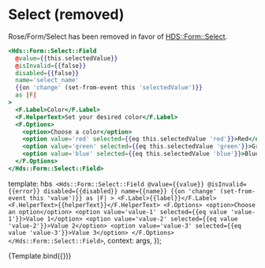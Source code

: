 
<Meta title="Rose/Form/Select (removed)" component="Form/Select" />

# Select (removed)

Rose/Form/Select has been removed in favor of
[HDS::Form::Select](https://design-system-components-hashicorp.vercel.app/components/form/select).

```handlebars
<Hds::Form::Select::Field
  @value={{this.selectedValue}}
  @isInvalid={{false}}
  disabled={{false}}
  name='select_name'
  {{on 'change' (set-from-event this 'selectedValue')}}
  as |F|
>
  <F.Label>Color</F.Label>
  <F.HelperText>Set your desired color</F.Label>
  <F.Options>
    <option>Choose a color</option>
    <option value='red' selected={{eq this.selectedValue 'red'}}>Red</option>
    <option value='green' selected={{eq this.selectedValue 'green'}}>Green</option>
    <option value='blue' selected={{eq this.selectedValue 'blue'}}>Blue</option>
  </F.Options>
</Hds::Form::Select::Field>
```

  template: hbs`
      <Hds::Form::Select::Field
        @value={{value}}
        @isInvalid={{error}}
        disabled={{disabled}}
        name={{name}}
        {{on 'change' (set-from-event this 'value')}}
        as |F|
      >
        <F.Label>{{label}}</F.Label>
        <F.HelperText>{{helperText}}</F.HelperText>
        <F.Options>
          <option>Choose an option</option>
          <option value='value-1' selected={{eq value 'value-1'}}>Value 1</option>
          <option value='value-2' selected={{eq value 'value-2'}}>Value 2</option>
          <option value='value-3' selected={{eq value 'value-3'}}>Value 3</option>
        </F.Options>
      </Hds::Form::Select::Field>`,
  context: args,
});

<Preview>
  <Story
    name="Basic"
    height="10rem"
    args={{
      name: 'select_name',
      label: 'Label',
      helperText: 'Helper text',
      disabled: false,
      error: false,
    }}
    argTypes={{
      value: { control: 'select', options: ['value-1', 'value-2', 'value-3'] },
      onChange: { action: 'changed' },
    }}
  >
    {Template.bind({})}
  </Story>
</Preview>
